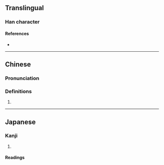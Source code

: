 {{character info/new}}
==Translingual==

===Han character===
{{Han char|rn=30|rad=口|as=07|sn=10|four=62047|canj=RBV|ids=⿰口妥}}

====References====
* {{Han ref|kx=0191.090|dkj=03674|dj=0410.220|hdz=10631.130|uh=54F8|ud=21752|bh=D143|bd=53571}}

----

==Chinese==
{{zh-forms}}

===Pronunciation===
{{zh-pron
|m=suī
|c=
|cat=
}}

===Definitions===
{{zh-hanzi}}

# {{rfdef|zh}}

----

==Japanese==

===Kanji===
{{ja-kanji|grade=|rs=口07}}

# {{defn|lang=ja|sort=口07}}

====Readings====
{{ja-readings|on=[[さい]] (sai), [[せ]] (se)|kun=}}